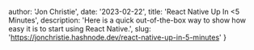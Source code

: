 
  author: 'Jon Christie',
  date: '2023-02-22',
  title: 'React Native Up In <5 Minutes',
  description: 'Here is a quick out-of-the-box way to show how easy it is to start using React Native.',
  slug: 'https://jonchristie.hashnode.dev/react-native-up-in-5-minutes'
}


